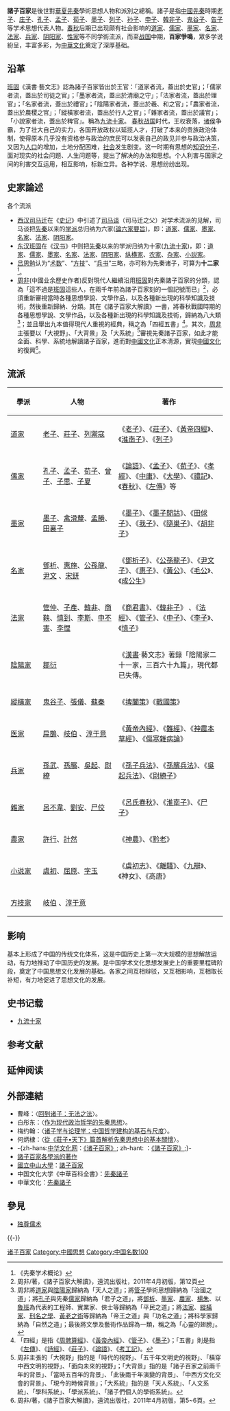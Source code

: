 '''諸子百家'''是後世對[[華夏|華夏]][[先秦|先秦]]學術思想人物和派別之總稱。諸子是指[[中國|中國]][[先秦|先秦]]時期[[老子|老子]]、[[庄子|庄子]]、[[孔子|孔子]]、[[孟子|孟子]]、[[荀子|荀子]]、[[墨子|墨子]]、[[列子|列子]]、[[孙子|孙子]]、[[申子|申子]]、[[韓非子|韓非子]]、[[鬼谷子|鬼谷子]]、[[告子|告子]]等学术思想代表人物。[[春秋时期|春秋]]后期已出现颇有社会影响的[[道家|道家]]、[[儒家|儒家]]、[[墨家|墨家]]、[[名家|名家]]、[[法家|法家]]、[[兵家|兵家]]、[[阴阳家|阴阳家]]、[[墨子|性家]]等不同学術流派，而至[[戰國時代|战国]]中期，'''百家爭鳴'''，眾多学说紛呈，丰富多彩，为[[中華文化|中華文化]]奠定了深厚基础。

== 沿革 ==
[[班固|班固]]《漢書·藝文志》認為諸子百家皆出於王官：「道家者流，蓋出於史官」；「儒家者流，蓋出於司徒之官」；「墨家者流，蓋出於清廟之守」；「法家者流，蓋出於理官」；「名家者流，蓋出於禮官」；「陰陽家者流，蓋出於羲、和之官」；「農家者流，蓋出於農稷之官」；「縱橫家者流，蓋出於行人之官」；「雜家者流，蓋出於議官」；「小說家者流，蓋出於稗官」。稱為[[九流十家|九流十家]]。
[[春秋战国|春秋战国]]时代，王权衰落，[[诸侯|诸侯]]争霸，为了壮大自己的实力，各国开放政权以延揽人才，打破了本来的贵族政治体制，使得原本几乎没有资格参与政治的庶民可以发表自己的政见并参与政治决策，又因为[[人口|人口]]的增加，土地分配困难，[[社会|社会]]发生剧变。这一时期有思想的[[知识分子|知识分子]]，面对现实的社会问题、人生问题等，提出了解决的办法和思想。个人利害与国家之间的利害交互运用，相互影响，标新立异。各种学说、思想纷纷出现。

== 史家論述 ==

各个流派  
 
* [[西汉|西汉]][[司马迁|司马迁]]在《[[史记|史记]]》中引述了[[司马谈|司马谈]]（司马迁之父）对学术流派的见解，司马谈把[[先秦时期|先秦]]以来的[[学派|学派]]总归纳为六家([[論六家要旨|論六家要旨]])，即：[[道家|道家]]、[[儒家|儒家]]、[[墨家|墨家]]、[[名家|名家]]、[[法家|法家]]、[[阴阳家|阴阳家]]。
* [[东汉|东汉]][[班固|班固]]在《[[汉书|汉书]]》中则把[[先秦|先秦]]以来的学派归纳为十家([[九流十家|九流十家]])，即：[[道家|道家]]、[[儒家|儒家]]、[[墨家|墨家]]、[[名家|名家]]、[[法家|法家]]、[[阴阳家|阴阳家]]、[[纵横家|纵横家]]、[[农家|农家]]、[[杂家|杂家]]、[[小說家_(諸子百家)|小説家]]。
* [[吕思勉|吕思勉]]认为“[[术数|术数]]”、“[[方技|方技]]”、“[[兵书|兵书]]”三略，亦可称为先秦诸子，可算为'''十二家'''<ref>《先秦学术概论》</ref>。
* [[周非|周非]](中國业余歷史作者)反對現代人繼續沿用[[班固|班固]]對先秦諸子百家的分類，認為「這不過是[[班固|班固]]這些人，在兩千年前為諸子百家刻的一個記號而已」<ref>周非/著，《諸子百家大解讀》，遠流出版社，2011年4月初版，第12頁</ref>，必須重新審視當時各種思想學說、文學作品，以及各種新出現的科學知識及技術，然後重新歸納、分類。其在《諸子百家大解讀》一書，將春秋戰國時期的各種思想學說、文學作品，以及各種新出現的科學知識及技術，歸納為八大類<ref>周非將[[道家|道家]]與[[陰陽家|陰陽家]]歸納為「天人之道」；將[[管仲|管子]]學術思想歸納為「治國之道」；將[[孔子|孔子]]與先秦[[儒家|儒家]]歸納為「君子之道」，將[[鄧析|鄧析]]、[[墨家|墨家]]、[[農家|農家]]、[[楊朱|楊朱]]、以[[魯班|魯班]]為代表的工程師、實業家、俠士等歸納為「平民之道」；將[[法家|法家]]、[[縱橫家|縱橫家]]、[[刑名之學|刑名之學]]、[[黃老之術|黃老之術]]等歸納為「帝王之道」與「功名之道」；將科學家歸納為「自然之道」；最後將文學及藝術作品歸為一類，稱之為「心靈的翅膀」。</ref>；並且舉出九本值得現代人重視的經典，稱之為「四經五書」<ref>「四經」是指《[[周髀算經|周髀算經]]》、《[[黃帝內經|黃帝內經]]》、《[[管子_(書)|管子]]》、《[[墨子_(书)|墨子]]》；「五書」則是指《[[左傳|左傳]]》、《[[詩經|詩經]]》、《[[莊子_(書)|莊子]]》、《[[論語|論語]]》、《[[考工記|考工記]]》。</ref>。其次，[[周非|周非]]主張要以「大視野」、「大背景」及「大系統」<ref>周非主張的「大視野」指的是「時代的視野」、「五千年文明史的視野」、「橫穿中西文明的視野」、「面向未來的視野」；「大背景」指的是「諸子百家之前兩千年的背景」、「當時五百年的背景」、「此後兩千年演變的背景」、「中西方文化交會的背景」、「現今的時候背景」；「大系統」指的是「天人系統」、「人文系統」、「學科系統」、「學派系統」、「諸子們個人的學術系統」。</ref>審視先秦諸子百家，如此才能全面、科學、系統地解讀諸子百家，進而對[[中國文化|中國文化]]正本清源，實現[[中國文化|中國文化]]的復興<ref>周非/著，《諸子百家大解讀》，遠流出版社，2011年4月初版，第5~6頁。</ref>。

== 流派 ==
{| class="prettytable"
!width="15%"|學派
!width="35%"|人物
!width="50%"|著作
|-
|[[道家|道家]]
|[[老子|老子]]、[[莊子|莊子]]、[[列禦寇|列禦寇]]
|《[[老子_(書)|老子]]》、《[[莊子_(書)|莊子]]》、《[[黃帝四經|黃帝四經]]》、《[[淮南子|淮南子]]》、《[[列子|列子]]》
|-
|[[儒家|儒家]]
|[[孔子|孔子]]、[[孟子|孟子]]、[[荀子|荀子]]、[[曾子|曾子]]、[[子思|子思]]、[[子夏|子夏]]
|《[[論語|論語]]》、《[[孟子_(書)|孟子]]》、《[[荀子_(書)|荀子]]》、《[[孝經|孝經]]》、《[[中庸|中庸]]》、《[[大學_(經傳)|大學]]》、《[[禮記|禮記]]》、《[[春秋_(书)|春秋]]》、《[[左傳|左傳]]》等
|-
|[[墨家|墨家]]
|[[墨子|墨子]]、[[禽滑釐|禽滑釐]]、[[孟勝|孟勝]]、[[田讓（墨家）|田襄子]]
|《[[墨子_(书)|墨子]]》、《[[墨子閒詁|墨子閒詁]]》、《[[田俅子|田俅子]]》、《[[我子|我子]]》、《[[隨巢子|隨巢子]]》、《[[胡非子|胡非子]]》
|-
|[[名家|名家]]
|[[鄧析|鄧析]]、[[惠施|惠施]]、[[公孫龍|公孫龍]]、[[尹文|尹文]] 、[[宋鈃|宋鈃]]  
|《[[鄧析子|鄧析子]]》、《[[公孫龍子|公孫龍子]]》、《[[尹文子|尹文子]]》、《[[惠子|惠子]]》、《[[黃公|黃公]]》、《[[毛公|毛公]]》、《[[成公生|成公生]]》
|-
|[[法家|法家]]
|[[管仲|管仲]]、[[子產|子產]]、[[韓非|韓非]]、[[商鞅|商鞅]]、[[慎到|慎到]]、[[李斯|李斯]]、[[申不害|申不害]]、[[李悝|李悝]] 
|《[[商君書|商君書]]》、《[[韓非子|韓非子]]》 、《[[法經|法經]]》、《[[管子_(書)|管子]]》、《[[申子_(书籍)|申子]]》、《[[李子_(书籍)|李子]]》、《[[慎子_(书籍)|慎子]]》
|-
|[[陰陽家|陰陽家]]
|[[鄒衍|鄒衍]]
|《[[漢書|漢書]]‧藝文志》著錄「陰陽家二十一家，三百六十九篇」，現代都已失傳。
|-
|[[縱橫家|縱橫家]]
|[[鬼谷子|鬼谷子]]、[[張儀|張儀]]、[[蘇秦|蘇秦]]
|《[[捭闔策|捭闔策]]》《[[戰國策|戰國策]]》
|-
|[[医家|医家]]
|[[扁鵲|扁鵲]]、[[岐伯|岐伯]] 、[[淳于意|淳于意]]
|《[[黃帝內經|黃帝內經]]》、《[[難經|難經]]》、《[[神農本草經|神農本草經]]》、《[[傷寒雜病論|傷寒雜病論]]》
|-
|[[兵家|兵家]]
|[[孫武|孫武]]、[[孫臏|孫臏]]、[[吳起|吳起]]、[[尉繚|尉繚]]
|《[[孫子兵法|孫子兵法]]》、《[[孫臏兵法|孫臏兵法]]》、《[[吳起兵法|吳起兵法]]》、《[[尉繚子|尉繚子]]》
|-
|[[雜家|雜家]]
|[[呂不韋|呂不韋]]、[[劉安|劉安]]、[[尸佼|尸佼]]
|《[[呂氏春秋|呂氏春秋]]》、《[[淮南子|淮南子]]》、《[[尸子|尸子]]》
|-
|[[農家|農家]]
|[[許行|許行]]、[[計然|計然]]
|《[[神農|神農]]》、《[[黔老|黔老]]》
|-
|[[小說家_(哲學)|小说家]]
|[[虞初|虞初]]、[[屈原|屈原]]、[[字玉|字玉]]
|《[[虞初志|虞初志]]》、《[[離騷|離騷]]》、《[[九辯|九辯]]》、《神女》、《高唐》
|-
| [[方技家|方技家]]
| [[岐伯|岐伯]] 、[[淳于意|淳于意]] 
|
|}

== 影响 ==
基本上形成了中国的传统文化体系，这是中国历史上第一次大规模的思想解放运动，有力地推动了中国历史的发展。是中国学术文化思想发展史上的重要里程碑阶段，奠定了中国思想文化发展的基础。各家之间互相辩驳，又互相影响，互相取长补短，有力地促进了思想文化的发展。

== 史书记载 ==
* [[九流十家|九流十家]]

== 参考文献 ==
{{Reflist}}

== 延伸阅读 ==
{{Wikisource further reading}}

== 外部連結 ==
*曹峰：〈[http://www.nssd.org/articles/article_read.aspx?id=662421589 回到诸子：无法之法]{{Wayback|url=http://www.nssd.org/articles/article_read.aspx?id=662421589 |date=20180209182602 }}〉。
*白彤东：〈[http://www.nssd.org/articles/article_read.aspx?id=662209335 作为现代政治哲学的先秦思想]{{Wayback|url=http://www.nssd.org/articles/article_read.aspx?id=662209335 |date=20180213195657 }}〉。
*梅约翰：〈[http://www.nssd.org/articles/Article_Read.aspx?id=24354680 诸子学与论理学：中国哲学建构的基石与尺度]{{Wayback|url=http://www.nssd.org/articles/Article_Read.aspx?id=24354680 |date=20180213195602 }}〉。
*何炳棣：〈[https://web.archive.org/web/20180221161557/http://www.asihp.net/~bihp/78/78.1/78-1-1.pdf 從《莊子•天下》篇首解析先秦思想中的基本關懷]〉。
* -{zh-hans:[https://web.archive.org/web/20120524084036/http://chinapage.com/jianti.html 中华文化网]：[http://www.chinapage.com/gb/classic.html 《诸子百家》]{{zh-hans}}; zh-hant: {{Wayback|url=http://www.chinapage.com/gb/classic.html |date=20061018174507 }}：[https://web.archive.org/web/20061018194331/http://www.chinapage.com/big5/classic.html 《諸子百家》]{{zh-hant}};}-
* [http://ctext.org/zh 諸子百家各學派的著作]{{Webarchive|url=https://wayback.archive-it.org/all/20150924152211/http://ctext.org/zh/ |date=2015-09-24 }}{{zh-tw}}
* [[國立中山大學|國立中山大學]]：[https://web.archive.org/web/20051219041748/http://ef.cdpa.nsysu.edu.tw/ccw/01/ 諸子百家]{{zh-tw}}
* 中国文化大学《中華百科全書》：[http://ap6.pccu.edu.tw/encyclopedia/data.asp?id=495&forepage=1 先秦諸子]{{Wayback|url=http://ap6.pccu.edu.tw/encyclopedia/data.asp?id=495&forepage=1 |date=20110810202826 }}{{zh-tw}}
* 中華文化：[https://web.archive.org/web/20110721234212/http://www.cos.url.tw/hanculture/menu/0201.htm 先秦諸子]{{zh-tw}}

== 參見 == 
{{Portal box|中国|历史|汉字文化圈|哲学}}
* [[独尊儒术|独尊儒术]]

{{-}}
{{諸子百家}}
{{戰國歷史事件}}

{{Authority control}}

[[Category:诸子百家|]]
[[Category:中國思想|Category:中國思想]]
[[Category:中国名数100|Category:中国名数100]]